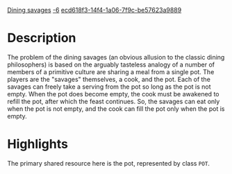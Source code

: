 [[Property:title|Dining savages]]
[[Property:weight|-6]]
[[Property:uuid|ecd618f3-14f4-1a06-7f9c-be57623a9889]]
{{UnderConstruction}}


{{Beta}}



=Description=

The problem of the dining savages (an obvious allusion to the classic dining philosophers) is based on the arguably tasteless analogy of a number of members of a primitive culture are sharing a meal from a single pot. The players are the "savages" themselves, a cook, and the pot. Each of the savages can freely take a serving from the pot so long as the pot is not empty. When the pot does become empty, the cook must be awakened to refill the pot, after which the feast continues. So, the savages can eat only when the pot is not empty, and the cook can fill the pot only when the pot is empty.


=Highlights=

The primary shared resource here is the pot, represented by class <code>POT</code>. 

